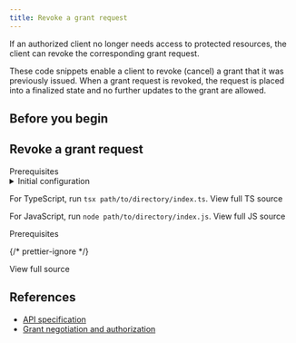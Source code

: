 ```yaml
---
title: Revoke a grant request
---
```



If an authorized client no longer needs access to protected resources, the client can revoke the corresponding grant request.

These code snippets enable a client to revoke (cancel) a grant that it was previously issued. When a grant request is revoked, the request is placed into a finalized state and no further updates to the grant are allowed.

## Before you begin

<Begin />

## Revoke a grant request

<Tabs>
<TabItem label='TypeScript/JavaScript'>
<LinkButton href="https://github.com/interledger/open-payments-snippets/blob/main/README.md#prerequisites" target="_blank" icon="external" iconPlacement="start">Prerequisites</LinkButton>

<details>
  <summary>Initial configuration</summary>
  <Ts />
</details>

<TsImport />

<ChunkedSnippet
  source='https://raw.githubusercontent.com/interledger/open-payments-snippets/main/grant/grant-revoke.ts'
  chunk='3'
/>

For TypeScript, run `tsx path/to/directory/index.ts`. <LinkOut href='https://github.com/interledger/open-payments-snippets/blob/main/grant/grant-revoke.ts'>View full TS source</LinkOut>

For JavaScript, run `node path/to/directory/index.js`. <LinkOut href='https://github.com/interledger/open-payments-snippets/blob/main/grant/grant-revoke.js'>View full JS source</LinkOut>

</TabItem>
<TabItem label="PHP">
<LinkButton href="https://github.com/interledger/open-payments-php-snippets/blob/main/README.md#prerequisites" target="_blank" icon="external" iconPlacement="start">Prerequisites</LinkButton>

<PhpImport />

<ChunkedSnippet
  source='https://raw.githubusercontent.com/interledger/open-payments-php-snippets/refs/heads/main/src/Command/Grant/CancelGrant.php'
  chunk='3'
/>
{/* prettier-ignore */}
<p><LinkOut href='https://github.com/interledger/open-payments-php-snippets/blob/main/src/Command/Grant/CancelGrant.php'>View full source</LinkOut></p>
</TabItem>
</Tabs>

## References

- [API specification](/apis/auth-server/operations/delete-continue)
- [Grant negotiation and authorization](/introduction/grants)
